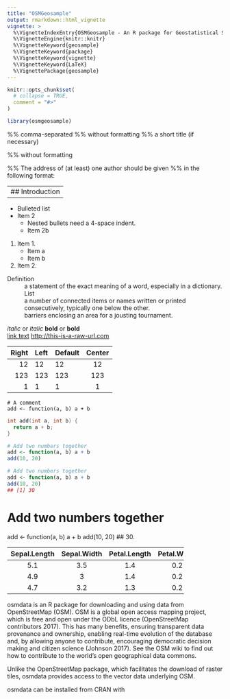 ```yaml
---
title: "OSMGeosample"
output: rmarkdown::html_vignette
vignette: >
  %\VignetteIndexEntry{OSMGeosample - An R package for Geostatistical Sampling Designs with OSM Data.}
  %\VignetteEngine{knitr::knitr}
  %\VignetteKeyword{geosample}
  %\VignetteKeyword{package}
  %\VignetteKeyword{vignette}
  %\VignetteKeyword{LaTeX}
  %\VignettePackage{geosample}
---
```


```r
knitr::opts_chunk$set(
  # collapse = TRUE,
  comment = "#>"
)
```

```r
library(osmgeosample)
```
\author{Michael G Chipeta\\University of Oxford\And
        Barry Rowlingson\\Lancaster University \And
				Peter J Diggle\\Lancaster University}
\title{\pkg{geosample}: an \proglang{R} Package for Geostatistical Sampling Designs}

\Plainauthor{Michael G Chipeta, Barry Rowlingson, Peter J Diggle} %% comma-separated
\Plaintitle{geosample: an R Package for Geostatistical Sampling Designs} %% without formatting
\Shorttitle{\pkg{geosample}: an \proglang{R} Package for Geostatistical Sampling Designs} %% a short title (if necessary)

\Abstract{We introduce a new \proglang{R} package, \pkg{OSMGeosample}, for constructing geostatistical sampling designs with OSM data. The new package implements classes of \textit{adaptive} and \textit{non-adaptive} probability-based sampling designs. We illustrate the use of the package through the construction of several sampling designs, using a boundary dataset and OSM building data for a slum in Idikan.}

\Keywords{inhibitory sampling designs, geostatistics, \proglang{R}}
\Plainkeywords{inhibitory sampling designs, geostatistics, R} %% without formatting

%% The address of (at least) one author should be given
%% in the following format:
\Address{
  Michael G Chipeta, Big Data Institute, University of Oxford, Oxford, OX3 7LF, UK\\
  E-mail: \email{mchipeta@mlw.mw}%\\
  %URL: \url{http://www.lancs.ac.uk}\\[1em]
  %Peter J Diggle\\
  %E-mail: \email{p.diggle@lancaster.ac.uk}\\
  %URL: \url{http://www.lancaster.ac.uk/staff/diggle/}\\[1em]
  }
  
  
  
---------------
## Introduction
---------------

* Bulleted list
* Item 2
    * Nested bullets need a 4-space indent.
    * Item 2b
    
    
1.  Item 1.
    *  Item a
    *  Item b
1.  Item 2.
    
Definition
  : a statement of the exact meaning of a word, especially in a dictionary.
List 
  : a number of connected items or names written or printed consecutively, 
    typically one below the other. 
  : barriers enclosing an area for a jousting tournament.

_italic_ or *italic*
__bold__ or **bold**    
[link text](destination)
<http://this-is-a-raw-url.com>


| Right | Left | Default | Center |
|------:|:-----|---------|:------:|
|   12  |  12  |    12   |    12  |
|  123  |  123 |   123   |   123  |
|    1  |    1 |     1   |     1  |


```
# A comment
add <- function(a, b) a + b
```


```c
int add(int a, int b) {
  return a + b;
}
```

```r
# Add two numbers together
add <- function(a, b) a + b
add(10, 20)
```


```r
# Add two numbers together
add <- function(a, b) a + b
add(10, 20)
## [1] 30
```

# Add two numbers together
add <- function(a, b) a + b
add(10, 20)
## 30.




--------------------------------------------------------
 Sepal.Length   Sepal.Width   Petal.Length   Petal.Width 
-------------- ------------- -------------- -------------
     5.1            3.5           1.4            0.2     

     4.9             3            1.4            0.2     

     4.7            3.2           1.3            0.2     
---------------------------------------------------------




osmdata is an R package for downloading and using data from OpenStreetMap (OSM). OSM is a global open access mapping project, which is free and open under the ODbL licence (OpenStreetMap contributors 2017). This has many benefits, ensuring transparent data provenance and ownership, enabling real-time evolution of the database and, by allowing anyone to contribute, encouraging democratic decision making and citizen science (Johnson 2017). See the OSM wiki to find out how to contribute to the world’s open geographical data commons.

Unlike the OpenStreetMap package, which facilitates the download of raster tiles, osmdata provides access to the vector data underlying OSM.

osmdata can be installed from CRAN with
